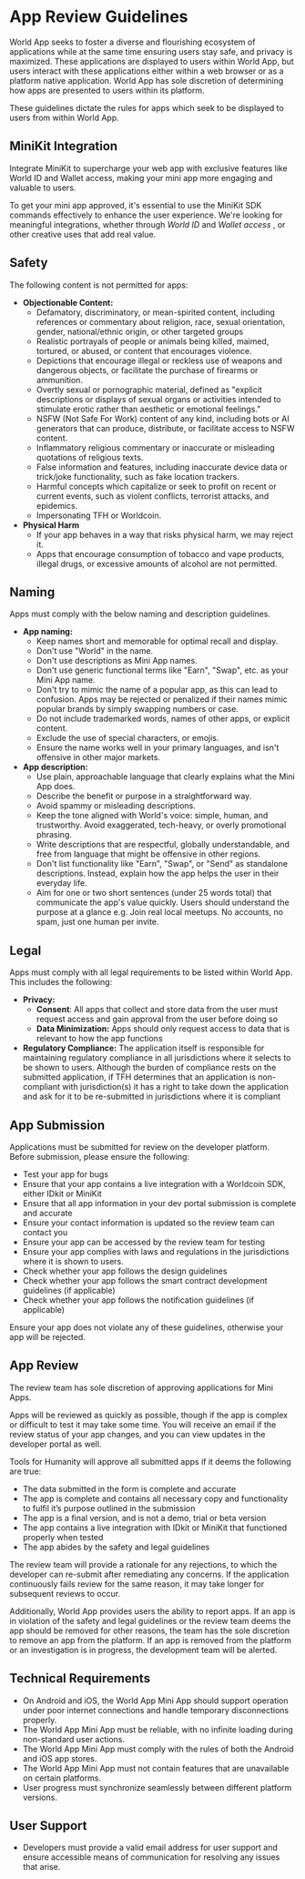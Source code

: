 
# App Review Guidelines

World App seeks to foster a diverse and flourishing ecosystem of applications while at the same time ensuring users stay safe, and privacy is maximized. These applications are displayed to users within World App, but users interact with these applications either within a web browser or as a platform native application. World App has sole discretion of determining how apps are presented to users within its platform.

These guidelines dictate the rules for apps which seek to be displayed to users from within World App.

## MiniKit Integration

Integrate MiniKit to supercharge your web app with exclusive features like World ID and Wallet access, making your mini app more engaging and valuable to users.

To get your mini app approved, it's essential to use the MiniKit SDK commands effectively to enhance the user experience.
We're looking for meaningful integrations, whether through _World ID_ and _Wallet access_ , or other creative uses that add real value.

## Safety

The following content is not permitted for apps:

-   **Objectionable Content:**
    -   Defamatory, discriminatory, or mean-spirited content, including references or commentary about religion, race, sexual orientation, gender, national/ethnic origin, or other targeted groups
    -   Realistic portrayals of people or animals being killed, maimed, tortured, or abused, or content that encourages violence.
    -   Depictions that encourage illegal or reckless use of weapons and dangerous objects, or facilitate the purchase of firearms or ammunition.
    -   Overtly sexual or pornographic material, defined as "explicit descriptions or displays of sexual organs or activities intended to stimulate erotic rather than aesthetic or emotional feelings."
    -   NSFW (Not Safe For Work) content of any kind, including bots or AI generators that can produce, distribute, or facilitate access to NSFW content.
    -   Inflammatory religious commentary or inaccurate or misleading quotations of religious texts.
    -   False information and features, including inaccurate device data or trick/joke functionality, such as fake location trackers.
    -   Harmful concepts which capitalize or seek to profit on recent or current events, such as violent conflicts, terrorist attacks, and epidemics.
    -   Impersonating TFH or Worldcoin.
-   **Physical Harm**
    -   If your app behaves in a way that risks physical harm, we may reject it.
    -   Apps that encourage consumption of tobacco and vape products, illegal drugs, or excessive amounts of alcohol are not permitted.

## Naming

Apps must comply with the below naming and description guidelines.

-   **App naming:**
    -   Keep names short and memorable for optimal recall and display.
    -   Don't use "World" in the name.
    -   Don't use descriptions as Mini App names.
    -   Don't use generic functional terms like "Earn", "Swap", etc. as your Mini App name.
    -   Don't try to mimic the name of a popular app, as this can lead to confusion. Apps may be rejected or penalized if their names mimic popular brands by simply swapping numbers or case.
    -   Do not include trademarked words, names of other apps, or explicit content.
    -   Exclude the use of special characters, or emojis.
    -   Ensure the name works well in your primary languages, and isn't offensive in other major markets.
-   **App description:**
    -   Use plain, approachable language that clearly explains what the Mini App does.
    -   Describe the benefit or purpose in a straightforward way.
    -   Avoid spammy or misleading descriptions.
    -   Keep the tone aligned with World's voice: simple, human, and trustworthy. Avoid exaggerated, tech-heavy, or overly promotional phrasing.
    -   Write descriptions that are respectful, globally understandable, and free from language that might be offensive in other regions.
    -   Don't list functionality like "Earn", "Swap", or "Send" as standalone descriptions. Instead, explain how the app helps the user in their everyday life.
    -   Aim for one or two short sentences (under 25 words total) that communicate the app's value quickly. Users should understand the purpose at a glance e.g. Join real local meetups. No accounts, no spam, just one human per invite.

## Legal

Apps must comply with all legal requirements to be listed within World App. This includes the following:

-   **Privacy:**
    -   **Consent**: All apps that collect and store data from the user must request access and gain approval from the user before doing so
    -   **Data Minimization:** Apps should only request access to data that is relevant to how the app functions
-   **Regulatory Compliance:** The application itself is responsible for maintaining regulatory compliance in all jurisdictions where it selects to be shown to users. Although the burden of compliance rests on the submitted application, if TFH determines that an application is non-compliant with jurisdiction(s) it has a right to take down the application and ask for it to be re-submitted in jurisdictions where it is compliant

## App Submission

Applications must be submitted for review on the developer platform. Before submission, please ensure the following:

-   Test your app for bugs
-   Ensure that your app contains a live integration with a Worldcoin SDK, either IDkit or MiniKit
-   Ensure that all app information in your dev portal submission is complete and accurate
-   Ensure your contact information is updated so the review team can contact you
-   Ensure your app can be accessed by the review team for testing
-   Ensure your app complies with laws and regulations in the jurisdictions where it is shown to users.
-   Check whether your app follows the <Link href="/mini-apps/guidelines/app-guidelines">design guidelines</Link>
-   Check whether your app follows the <Link href="/mini-apps/guidelines/smart-contract-development-guidelines">smart contract development guidelines</Link> (if applicable)
-   Check whether your app follows the <Link href="/mini-apps/guidelines/features-and-guidelines">notification guidelines</Link> (if applicable)

Ensure your app does not violate any of these guidelines, otherwise your app will be rejected.

## App Review

The review team has sole discretion of approving applications for Mini Apps.

Apps will be reviewed as quickly as possible, though if the app is complex or difficult to test it may take some time. You will receive an email if the review status of your app changes, and you can view updates in the developer portal as well.

Tools for Humanity will approve all submitted apps if it deems the following are true:

-   The data submitted in the form is complete and accurate
-   The app is complete and contains all necessary copy and functionality to fulfil it’s purpose outlined in the submission
-   The app is a final version, and is not a demo, trial or beta version
-   The app contains a live integration with IDkit or MiniKit that functioned properly when tested
-   The app abides by the safety and legal guidelines

The review team will provide a rationale for any rejections, to which the developer can re-submit after remediating any concerns. If the application continuously fails review for the same reason, it may take longer for subsequent reviews to occur.

Additionally, World App provides users the ability to report apps. If an app is in violation of the safety and legal guidelines or the review team deems the app should be removed for other reasons, the team has the sole discretion to remove an app from the platform. If an app is removed from the platform or an investigation is in progress, the development team will be alerted.

## Technical Requirements

-   On Android and iOS, the World App Mini App should support operation under poor internet connections and handle temporary disconnections properly.
-   The World App Mini App must be reliable, with no infinite loading during non-standard user actions.
-   The World App Mini App must comply with the rules of both the Android and iOS app stores.
-   The World App Mini App must not contain features that are unavailable on certain platforms.
-   User progress must synchronize seamlessly between different platform versions.

## User Support

-   Developers must provide a valid email address for user support and ensure accessible means of communication for resolving any issues that arise.
